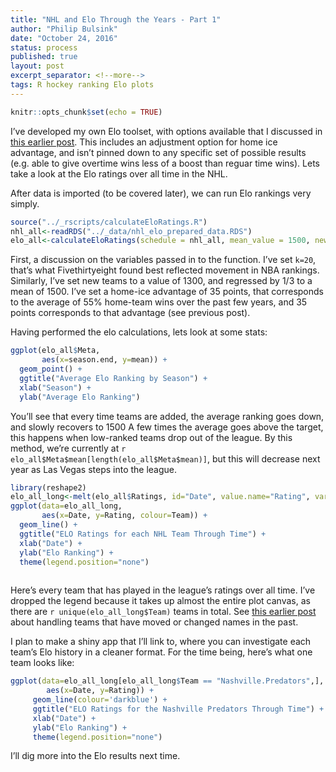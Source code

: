 ```yaml
---
title: "NHL and Elo Through the Years - Part 1"
author: "Philip Bulsink"
date: "October 24, 2016"
status: process
published: true
layout: post
excerpt_separator: <!--more-->
tags: R hockey ranking Elo plots
---
```


```r
knitr::opts_chunk$set(echo = TRUE)
```

I've developed my own Elo toolset, with options available that I discussed in [this earlier post](https://pbulsink.github.io/blog/2016-10-12/new_elo_tools.html). This includes an adjustment option for home ice advantage, and isn't pinned down to any specific set of possible results (e.g. able to give overtime wins less of a boost than reguar time wins). Lets take a look at the Elo ratings over all time in the NHL.

<!--more-->

After data is imported (to be covered later), we can run Elo rankings very simply.

```r
source("../_rscripts/calculateEloRatings.R")
nhl_all<-readRDS("../_data/nhl_elo_prepared_data.RDS")
elo_all<-calculateEloRatings(schedule = nhl_all, mean_value = 1500, new_teams = 1300, k = 20, home_adv = 35)
```

First, a discussion on the variables passed in to the function. I've set `k=20`, that's what Fivethirtyeight found best reflected movement in NBA rankings. Similarly, I've set new teams to a value of 1300, and regressed by 1/3 to a mean of 1500. I've set a home-ice advantage of 35 points, that corresponds to the average of 55% home-team wins over the past few years, and 35 points corresponds to that advantage (see previous post).

Having performed the elo calculations, lets look at some stats:
```r
ggplot(elo_all$Meta, 
       aes(x=season.end, y=mean)) + 
  geom_point() +
  ggtitle("Average Elo Ranking by Season") +
  xlab("Season") +
  ylab("Average Elo Ranking")

```

You'll see that every time teams are added, the average ranking goes down, and slowly recovers to 1500 A few times the average goes above the target, this happens when low-ranked teams drop out of the league. By this method, we're currently at `r elo_all$Meta$mean[length(elo_all$Meta$mean)]`, but this will decrease next year as Las Vegas steps into the league.

```r
library(reshape2)
elo_all_long<-melt(elo_all$Ratings, id="Date", value.name="Rating", variable.name="Team", na.rm=TRUE)
ggplot(data=elo_all_long, 
       aes(x=Date, y=Rating, colour=Team)) +
  geom_line() +
  ggtitle("ELO Ratings for each NHL Team Through Time") +
  xlab("Date") +
  ylab("Elo Ranking") +
  theme(legend.position="none")
  
```
Here's every team that has played in the league's ratings over all time. I've dropped the legend because it takes up almost the entire plot canvas, as there are `r unique(elo_all_long$Team)` teams in total. See [this earlier post](https://pbulsink.github.io/blog/2016-07-28/Cleaning-Hockey-Reference-Data.html) about handling teams that have moved or changed names in the past.

I plan to make a shiny app that I'll link to, where you can investigate each team's Elo history in a cleaner format. For the time being, here's what one team looks like:
```r
ggplot(data=elo_all_long[elo_all_long$Team == "Nashville.Predators",], 
        aes(x=Date, y=Rating)) +
     geom_line(colour='darkblue') +
     ggtitle("ELO Ratings for the Nashville Predators Through Time") +
     xlab("Date") +
     ylab("Elo Ranking") +
     theme(legend.position="none")
```

I'll dig more into the Elo results next time.